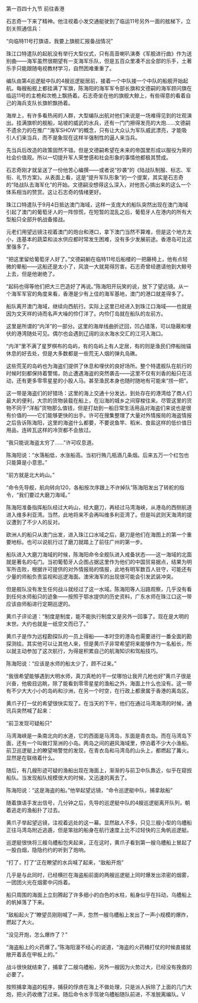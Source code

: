 

第一百四十九节 前往香港

石志奇一下来了精神。他注视着小发交通艇驶到了临运11号另外一面的舷梯下，立刻关照通信兵：

“向临特11号打旗语，我要上旗舰汇报备战情况”

珠江口特遣队的起航没有举行大型仪式，只有高音喇叭演奏《军舰进行曲》作为送别曲――海军虽然很期望有一支海军乐队，但是五百众里凑不出全部的乐手，土著乐手只能跟随电视教材学习，自然困难重重了。

编队由第4巡逻艇中队的4艘巡逻艇居前，接着一个中队接一个中队的船舰开始起航。每艘船舰上都挂满了军旗，陈海阳的海军军令部长旗和文德嗣的海军顾问旗在临运11号的主桅和次桅上飘扬着。石志奇坐在他的旗舰大鲸上，有些得意的看着自己的海兵支队长旗帜飘扬着。

海岸上，有许多看热闹的人群，大型编队出航对他们来说是一场难得见到的壮观演出。挂满旗帜的舰船，站坡的威武的水兵，还有一门门擦得发亮的大炮……文德嗣不遗余力的在推广“海军SHOW”的概念，只有让大众认为军队威武漂亮，才能吸引人们来当兵，而不是象现在这样半强制性的逼人来当兵。

先当兵后改造的政策固然不错。但是文德嗣希望在未来的帝国里形成以服役为荣的社会价值观。所以一切提升军人荣誉感和社会形象的事情他都极其赞成。

石志奇刚才就呈送了一份他苦心编撰――或者说“抄袭”的《陆战队制服、标志、军衔、礼节方案》。从表面上看，这是“提升军队形象”的一个提案，其实是石志奇的“陆战队去海军化”的开始。文德嗣没想得这么深入，对他苦心搞出来的这么一个体系相当的赞赏。这让石志奇的情绪更好。

珠江口特遣队于9月4日抵达澳门海域，这样一支庞大的船队突然出现在澳门海域引起了澳门的葡萄牙人的一阵惊慌，在短暂的混乱之后，葡萄牙人在港内的所有大型船只全部升帆战备接战。

元老们用望远镜注视着澳门的炮台和港口，拿下澳门当然不算难，但是这个地方太小，连基本的蔬菜和淡水供应都时常发生困难，没有多少发展前途。香港岛可比这里强多了。

“把这里留给葡萄牙人好了。”文德嗣躺在临特11号后船楼的一把藤椅上，他有点轻微的晕船――这船还是太小了，风浪一大就晃得厉害。石志奇曾经邀请他到大鲸号上去，但是他谢绝了。

“起码也得等他们把大三巴造好了再说。”陈海阳开玩笑的说，放下了望远镜。从一个海军军官的角度来看，香港是少有上佳的海军基地，澳门的港口就差得多了。

船队离开澳门海域，继续向西航行。实际上这里已经进入到珠江口海域――也就是因为文天祥的诗而名声大噪的伶仃洋了。内伶仃岛就在船队的左前方。

这里是所谓的“内洋”的一部分。这里的海岸线曲折迂回，凹凸错落，可以隐蔽和埋伏的港湾随处可见。偶尔也会遇到辽阔的淡水海水交汇的江河入海口。

“内洋”里不满了星罗棋布的岛屿，有的岛屿上有人定居，有的则是渔民们停船抛锚休息的好去处，但是大多数都是一些荒无人烟的弹丸岛礁。

这些荒芜的岛屿也为海盗们提供了休息和埋伏的良好场所。整个特遣舰队在航行的时候时刻都保持着警惕，防止遭遇海盗的突然袭击――这里不仅有刘香的船只在活动，还有更多零零星星的小股人马。甚至渔民本身也随时随地有可能来“捞一把”。

这一带是海盗们的好猎场：这里的海上交通十分发达，到处存在的港湾给了商人们最大的便利，大宗的货物装载在船上，在沿海的城乡之间穿梭往来。尽管这里的货物不同于“洋船”货物那么值钱，但是打劫到一船日常生活用品对海盗们来说也是很有价值的――它们能够更快的出手。许可在搜集整理了大量对外情报局的海盗情报之后告诉陈海阳，这里的海盗什么都要，不要说鱼竿、稻米、食盐这样的低价值日用品，连砖瓦这样的冷货都不会放过。

“我只能说海盗太穷了……”许可叹息道。

陈海阳说：“水落船低，水涨船高。当初行贿几瓶酒几条烟。后来五万一个红包也只能算是小意思。”

“前方就是北大屿山。”

“命令先导舰，航向转向120，各船按次序跟上不许掉队”陈海阳发出了转舵的指令，“我们要过大磨刀海域。”

陈海阳准备指挥船队经过大屿山，经大磨刀，再经过马湾海峡，从港岛的西侧航道进入维多利亚湾。当然，此地将来不会再叫维多利亚湾了。但是叫武则天海湾的提议遭到了不少人的反对。

欧洲人的船只从澳门出发，进入珠江口水域之后，磨刀是他们在海图上的第一个重要地标。也可以说航行过了磨刀就踏上了前往广州的第一步。

船队进入大磨刀海域的时候，陈海阳命令全舰队进入戒备状态――这一海域的北面就是著名的屯门。当初葡萄牙人企图占据这里作为他们的中国贸易据点，结果为明军所击败，根据许可提供的对外情报局的情报，此地有明军数百人驻守，可能还有少量的师船负责监视和巡逻海面。澳宋海军的出现很可能会引发武装冲突。

但是舰队没有发生任何战斗就经过了这一水域。陈海阳等人沿路观察，几乎没有看到任何水师船只的迹象――按照于鄂水提供的历史资料，广东水师在珠江口这一带应该由师船进行定期巡逻的。

黄爪子评论道：“制度是制度，能不能执行制度又是另外一回事了。现在是大明的末世。大约也就是一纸空文而已了。”

黄爪子是作为远程勘探队的一员上得船――本时空的港岛也需要进行一番全面的勘探测绘。其实他可以让其他人来，但是黄爪子非常希望将来能够作为一名船长，所以就主动参加了这次航行，为得是积累自己的航海知识和驾船技巧。

陈海阳说：“应该是水师的船太少了，顾不过来。”

“我很希望能够遇到大明水师，真刀真枪的干一仗哪怕让我开几枪也好”黄爪子很是兴奋，他极目远眺，除了能看到零零星星的渔船之外，海面上什么也没有。这一带有不少大大小小的岛屿和沙洲，在另一个时空，在行政上都隶属于香港的离岛区。

黄爪子打一仗的希望很快实现了。在当天的下午，他们在通过马湾海湾的时候，通讯兵突然喊了起来：

“前卫发现可疑船只”

马湾海峡是一条南北向的水道，它的西面是马湾岛，东面是青衣岛。而在马湾岛下面，还有一个叫做灯笼洲的小岛。两岛之间的避风海域里，停泊着不少大小渔船。前卫巡逻艇上的瞭望哨警觉的发现，在青衣岛和马湾岛的山头上，都燃起了篝火。显然是在联络着什么。

随后，有几艘形迹可疑的渔船出现在海面上，渐渐的与前卫中队靠近，似乎在窥觊船队。当发现船队规模很大的时候，又迅速的离去了。

陈海阳说：“这是海盗的船。”他举起望远镜，“命令巡逻艇中队，捕拿敌船”

随着旗语手发出信号，几分钟之后，先导的巡逻艇中队的4艘巡逻艇离开队列，朝着逃走的渔船扑了过去。

黄爪子举起望远镜，注视着远处的这一幕。显然敌人不多，只见三艘小型的乌艚船正往马湾岛附近逃遁，但是笨拙的船身在航行速度上比不过轻快的三角帆巡逻艇。

巡逻艇很快将三艘乌艚船包夹起来，正在这时，黄爪子看到第一艘乌艚船上冒起了一股白烟，隐隐约约的听到了炮响。

“打了，打了”正在瞭望的水兵喊了起来，“敌船开炮”

几乎是与此同时，已经横拦在海盗船前面的两艘巡逻艇上同时爆发出浓密的烟雾，一团团火光在烟雾中闪烁着。

船只周围的海面上立刻腾起了许多细小的白色的水柱，船身似乎在抖动，乌艚船上的帆掉落了下来。

“敌船起火了”瞭望员刚刚喊了一声，忽然一艘乌艚船上发出了一声小规模的爆炸，燃起了大火。

“没见开炮，怎么爆炸了？”

“海盗船上的火药爆了。”陈海阳漫不经心的说道，“海盗的火药桶打仗的时候直接就敞开着丢在甲板上的。”

战斗很快就结束了，捕拿了二艘乌艚船，另外一艘因为火势过大，已经没有挽救的必要了。

按照捕拿海盗的程序，捕获的俘虏在海上不做处理，只是派人拆除了上面的几门大炮，把火药收缴了过来。随后命令水手驾驶乌艚船随队前进，不准脱离编队。V

